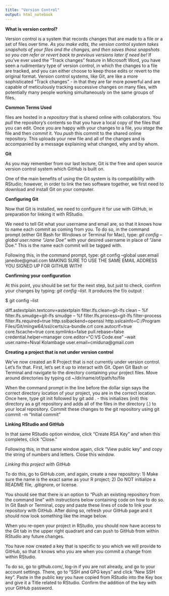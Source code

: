 ```yaml
---
title: "Version Control"
output: html_notebook
---
```



**What is version control?** 

Version control is a system that records changes that are made to a file or a set of files over time. *As you make edits, the version control system takes snapshots of your files and the changes, and then saves those snapshots so you can refer or revert back to previous versions later if need be!* If you’ve ever used the “Track changes” feature in Microsoft Word, you have seen a rudimentary type of version control, in which the changes to a file are tracked, and you can either choose to keep those edits or revert to the original format. Version control systems, like Git, are like a more sophisticated “Track changes” - in that they are far more powerful and are capable of meticulously tracking successive changes on many files, with potentially many people working simultaneously on the same groups of files.

**Common Terms Used**

files are hosted in a *repository* that is shared online with collaborators. You *pull* the repository’s contents so that you have a local copy of the files that you can edit. Once you are happy with your changes to a file, you *stage* the file and then *commit* it. You *push* this commit to the shared online repository. This uploads your new file and all of the changes and is accompanied by a message explaining what changed, why and by whom.


**Git**

As you may remember from our last lecture, Git is the free and open source version control system which GitHub is built on.

One of the main benefits of using the Git system is its compatibility with RStudio; however, in order to link the two software together, we first need to download and install Git on your computer.

**Configuring Git**

Now that Git is installed, we need to configure it for use with GitHub, in preparation for linking it with RStudio.

We need to tell Git what your username and email are, so that it knows how to name each commit as coming from you. To do so, in the command prompt (either Git Bash for Windows or Terminal for Mac), type: *git config --global user.name "Jane Doe"* with your desired username in place of “Jane Doe.” This is the name each commit will be tagged with.

Following this, in the command prompt, type: git config --global user.email janedoe@gmail.com MAKING SURE TO USE THE SAME EMAIL ADDRESS YOU SIGNED UP FOR GITHUB WITH!

**Confirming your configuration**

At this point, you should be set for the next step, but just to check, confirm your changes by typing: *git config --list*. It produces the f/o output :

$ git config --list

diff.astextplain.textconv=astextplain
filter.lfs.clean=git-lfs clean -- %f
filter.lfs.smudge=git-lfs smudge -- %f
filter.lfs.process=git-lfs filter-process
filter.lfs.required=true
http.sslbackend=openssl
http.sslcainfo=C:/Program Files/Git/mingw64/ssl/certs/ca-bundle.crt
core.autocrlf=true
core.fscache=true
core.symlinks=false
pull.rebase=false
credential.helper=manager
core.editor="C:\Users\cmidu\AppData\Local\Programs\Microsoft VS Code\Code.exe" --wait
user.name=Nival Kolambage
user.email=cmiduna@gmail.com


**Creating a project that is not under version control**

We’ve now created an R Project that is not currently under version control. Let’s fix that. First, let’s set it up to interact with Git. Open Git Bash or Terminal and navigate to the directory containing your project files. Move around directories by typing cd ~/dir/name/of/path/to/file

When the command prompt in the line before the dollar sign says the correct directory location of your project, you are in the correct location. Once here, type git init followed by git add . - this initializes (init) this directory as a git repository and adds all of the files in the directory (.) to your local repository. Commit these changes to the git repository using git commit -m "Initial commit"


**Linking RStudio and GitHub**

In that same RStudio option window, click “Create RSA Key” and when this completes, click “Close.”

Following this, in that same window again, click “View public key” and copy the string of numbers and letters. Close this window.



*Linking this project with GitHub*

To do this, go to GitHub.com, and again, create a new repository:
1) Make sure the name is the exact same as your R project;
2) Do NOT initialize a README file, .gitignore, or license.


You should see that there is an option to “Push an existing repository from the command line” with instructions below containing code on how to do so. In Git Bash or Terminal, copy and paste these lines of code to link your repository with GitHub. After doing so, refresh your GitHub page and it should now look something like the image below.

When you re-open your project in RStudio, you should now have access to the Git tab in the upper right quadrant and can push to GitHub from within RStudio any future changes.

You have now created a key that is specific to you which we will provide to GitHub, so that it knows who you are when you commit a change from within RStudio.

To do so, go to github.com/, log-in if you are not already, and go to your account settings. There, go to “SSH and GPG keys” and click “New SSH key”. Paste in the public key you have copied from RStudio into the Key box and give it a Title related to RStudio. Confirm the addition of the key with your GitHub password.





